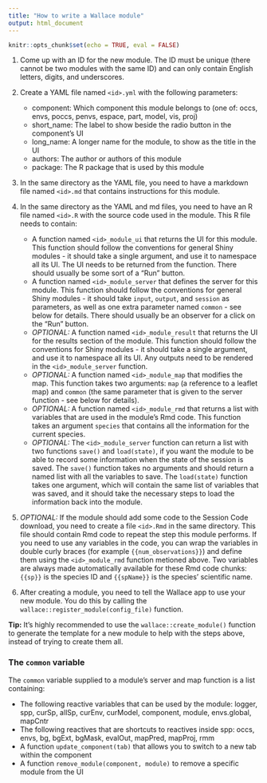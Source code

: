 ```yaml
---
title: "How to write a Wallace module"
output: html_document
---
```


```r
knitr::opts_chunk$set(echo = TRUE, eval = FALSE)
```

1. Come up with an ID for the new module. The ID must be unique (there cannot be two modules with the same ID) and can only contain English letters, digits, and underscores.

2. Create a YAML file named `<id>.yml` with the following parameters:

    - component: Which component this module belongs to (one of: occs, envs, poccs, penvs, espace, part, model, vis, proj)
    - short_name: The label to show beside the radio button in the component's UI
    - long_name: A longer name for the module, to show as the title in the UI
    - authors: The author or authors of this module
    - package: The R package that is used by this module

3. In the same directory as the YAML file, you need to have a markdown file named `<id>.md` that contains instructions for this module.

4. In the same directory as the YAML and md files, you need to have an R file named `<id>.R` with the source code used in the module. This R file needs to contain:

    - A function named `<id>_module_ui` that returns the UI for this module.
    This function should follow the conventions for general Shiny modules - it
    should take a single argument, and use it to namespace all its UI. The UI
    needs to be returned from the function. There should usually be some sort
    of a "Run" button.
    - A function named `<id>_module_server` that defines the server for this module.
    This function should follow the conventions for general Shiny modules - it
    should take `input`, `output`, and `session` as parameters, as well as one
    extra parameter named `common` - see below for details. There should usually
    be an observer for a click on the "Run" button.
    - *OPTIONAL:* A function named `<id>_module_result` that returns the UI for the
    results section of the module. This function should follow the conventions
    for Shiny modules - it should take a single argument, and use it to namespace
    all its UI. Any outputs need to be rendered in the `<id>_module_server` function.
    - *OPTIONAL:* A function named `<id>_module_map` that modifies the map. This
    function takes two arguments: `map` (a reference to a leaflet map) and
    `common` (the same parameter that is given to the server function - see below for details).
    - *OPTIONAL:* A function named `<id>_module_rmd` that returns a list with
    variables that are used in the module's Rmd code. This function takes an
    argument `species` that contains all the information for the current species.
    - *OPTIONAL:* The `<id>_module_server` function can return a list with two
    functions `save()` and `load(state)`, if you want the module to be able to
    record some information when the state of the session is saved. The `save()`
    function takes no arguments and should return a named list with all the
    variables to save. The `load(state)` function takes one argument, which will
    contain the same list of variables that was saved, and it should take 
    the necessary steps to load the information back into the module.

5. *OPTIONAL:* If the module should add some code to the Session Code download,
you need to create a file `<id>.Rmd` in the same directory. This file should 
contain Rmd code to repeat the step this module performs. If you need to use any
variables in the code, you can wrap the variables in double curly braces (for
example `{{num_observations}}`) and define them using the `<id>_module_rmd`
function metioned above. Two variables are always made automatically available
for these Rmd code chunks: `{{sp}}` is the species ID and `{{spName}}` is the
species' scientific name. 

6. After creating a module, you need to tell the Wallace app to use your new module. You do this by calling the `wallace::register_module(config_file)` function.

**Tip:** It's highly recommended to use the `wallace::create_module()` function to generate the template for a new module to help with the steps above, instead of trying to create them all.

### The `common` variable

The `common` variable supplied to a module's server and map function is a list containing:

  - The following reactive variables that can be used by the module: logger, spp, curSp, allSp, curEnv, curModel, component, module, envs.global, mapCntr
  - The following reactives that are shortcuts to reactives inside spp: occs, envs, bg, bgExt, bgMask, evalOut, mapPred, mapProj, rmm
  - A function `update_component(tab)` that allows you to switch to a new tab within the component
  - A function `remove_module(component, module)` to remove a specific module from the UI
